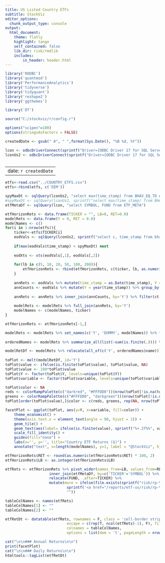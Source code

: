 ```yaml
---
title: US Listed Country ETFs
subtitle: StockViz
editor_options:
  chunk_output_type: console
output: 
  html_document:
    theme: flatly
    highlight: tango
    self_contained: false
    lib_dir: risk/rmdlib	
    includes:
        in_header: header.html
---
```


```r
library('RODBC')
library('quantmod')
library('PerformanceAnalytics')
library('tidyverse')
library('tidyquant')
library('reshape2')
library('ggthemes')

library('DT')

source("C:/stockviz/r/config.r")

options("scipen"=100)
options(stringsAsFactors = FALSE)

createdDate <- gsub(" 0", " ",format(Sys.Date(), "%B %d, %Y"))

lcon <- odbcDriverConnect(sprintf("Driver={ODBC Driver 17 for SQL Server};Server=%s;Database=%s;Uid=%s;Pwd=%s;", ldbserver, ldbname, ldbuser, ldbpassword), case = "nochange", believeNRows = TRUE)
lconUs2 <- odbcDriverConnect(sprintf("Driver={ODBC Driver 17 for SQL Server};Server=%s;Database=%s;Uid=%s;Pwd=%s;", ldbserver, "StockVizUs2", ldbuser, ldbpassword), case = "nochange", believeNRows = TRUE)
	
```

---
date: `r createdDate`
---

```r
etfs<-read.csv("../COUNTRY_ETFS.csv")
etfs<-rbind(etfs, c('EEM'))

spyMaxDt <- sqlQuery(lconUs2, "select max(time_stamp) from BHAV_EQ_TD where symbol='SPY'")[[1]]
#spyMaxDt <- sqlQuery(lconUs2, sprintf("select max(time_stamp) from BHAV_EQ_TD where symbol='SPY' and time_stamp < '%s'", spyMaxDt))[[1]]
etfMetaDf <- sqlQuery(lcon, "select SYMBOL, FUND from ETF_META")

etfHorizonRets <- data.frame(TICKER = "", LB=0, RET=0.0)
modelRets <- data.frame(Y = 0, RET = 0.0)
modelNames <- c()
for(i in 1:nrow(etfs)){
	ticker<-etfs$TICKER[i]
	eodVals <- sqlQuery(lconUs2, sprintf("select c, time_stamp from bhav_eq_td where SYMBOL = '%s' and time_stamp >= '%s' and time_stamp <= '%s'", ticker, "2009-12-25", spyMaxDt))
	
	if(max(eodVals$time_stamp) < spyMaxDt) next
	
	eodXts <- xts(eodVals[,1], eodVals[,2])
	
	for(lb in c(5, 10, 20, 50, 100, 200)){
		etfHorizonRets <- rbind(etfHorizonRets, c(ticker, lb, as.numeric(Return.cumulative(dailyReturn(tail(eodXts, lb))))))
	}
	
	annRets <- eodVals %>% mutate(time_stamp = as.Date(time_stamp), Y = year(time_stamp)) %>% group_by(Y) %>% tq_transmute(mutate_fun = annualReturn, col_rename = 'RET')
	annCounts <- eodVals %>% mutate(Y = year(time_stamp)) %>% group_by(Y) %>% summarize(ct = n())
	
	annRets <- annRets %>% inner_join(annCounts, by='Y') %>% filter(ct > 210 & is.finite(RET)) %>% select(Y, RET)
	
	modelRets <- modelRets %>% full_join(annRets, by='Y')
	modelNames <- c(modelNames, ticker)
}

etfHorizonRets <- etfHorizonRets[-1,]

modelRets <- modelRets %>% set_names(c('Y', 'DUMMY', modelNames)) %>% filter(Y > 0) %>% select(where(~!all(is.na(.x)))) %>% arrange(Y)
	
orderedNames <- modelRets %>% summarize_all(list(~sum(is.finite(.)))) %>% pivot_longer(-Y) %>% arrange(desc(value)) %>% select(name)

modelRetDf <- modelRets %>% relocate(all_of(c('Y', orderedNames$name))) %>% as.data.frame()
 
toPlot <- melt(modelRetDf, id='Y')
toPlot$value <- ifelse(is.finite(toPlot$value), toPlot$value, NA)
toPlot$value <- 100*toPlot$value
toPlot$Y <- factor(toPlot$Y, levels=unique(toPlot$Y))
toPlot$variable <- factor(toPlot$variable, levels=unique(toPlot$variable))

toPlot$color <- NA
reds <- colorRampPalette(c("darkred", "#FFFDD0"))(nrow(toPlot[!is.na(toPlot$value) & toPlot$value < 0,]))
greens <- colorRampPalette(c("#FFFDD0", "darkgreen"))(nrow(toPlot[!is.na(toPlot$value) & toPlot$value >= 0,]))
toPlot[order(toPlot$value),]$color <- c(reds, greens, rep(NA, nrow(toPlot) - length(reds) - length(greens)))

facetPlot <- ggplot(toPlot, aes(y=Y, x=variable, fill=color)) +
	theme_economist() +
	theme(axis.text.x = element_text(angle = 90, hjust = 1)) +
	geom_tile() +
	geom_text(aes(label= ifelse(is.finite(value), sprintf("%+.2f%%", value), "")), hjust = "center", size=2) +
	scale_fill_identity() +
	guides(fill="none") +
	labs(x='', y='', title="Country ETF Returns ($)") +
	annotate("text", x=length(modelNames), y=1, label = "@StockViz", hjust='right', vjust=0, col="white", cex=6, fontface = "bold", alpha = 0.8)

etfHorizonRets$RET <- round(as.numeric(etfHorizonRets$RET) * 100, 2)
etfHorizonRets$LB <- as.integer(etfHorizonRets$LB)

etfRets <- etfHorizonRets %>% pivot_wider(names_from=LB, values_from=RET, names_prefix='D') %>%
					inner_join(etfMetaDf, by=c('TICKER'='SYMBOL')) %>%
					relocate(FUND, .after=TICKER) %>%
					mutate(more = ifelse(file.exists(sprintf("risk/rp-%s.html", gsub("[^[:alnum:] ]| ", "", TICKER))), 
							sprintf('<a href="/reports/etf-us/risk/rp-%s.html" target="_blank">>>></a>', gsub("[^[:alnum:] ]| ", "", TICKER)), 
							""))

tableColNames <- names(etfRets)	
tableColNames[1] <- ""
tableColNames[2] <- ""

etfRetDt <- datatable(etfRets, rownames = F, class = 'cell-border stripe', 
							escape = c(rep(T, ncol(etfRets)-1), F), filter='none', 
							colnames = tableColNames, 
							options = list(dom = 't', pageLength = nrow(etfRets)))	
```

```r
cat("\n\n### Annual Returns\n\n")
print(facetPlot)
cat("\n\n### Daily Returns\n\n")
htmltools::tagList(etfRetDt)
```